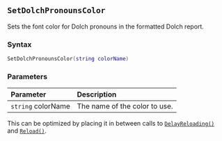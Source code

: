::: {.minipage data-latex="{\textwidth}"}
## `SetDolchPronounsColor`

Sets the font color for Dolch pronouns in the formatted Dolch report.

### Syntax {-}

``` .lua
SetDolchPronounsColor(string colorName)
```

### Parameters {-}

**Parameter** | **Description**
| :-- | :-- |
| `string` colorName | The name of the color to use. |

:::: {.tipsection data-latex=""}
This can be optimized by placing it in between calls to [`DelayReloading()`](#standard-delayreloading) and [`Reload()`](#standard-reload).
::::
:::
